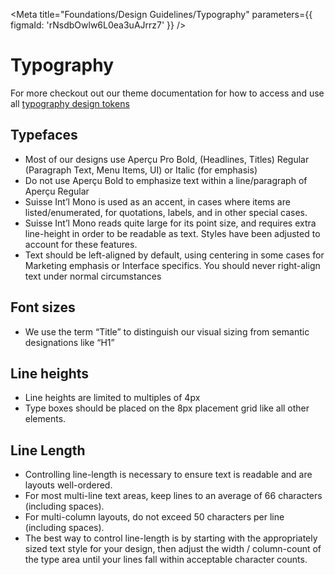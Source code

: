 
<Meta
  title="Foundations/Design Guidelines/Typography"
  parameters={{ figmaId: 'rNsdbOwlw6L0ea3uAJrrz7' }}
/>

# Typography

For more checkout out our theme documentation for how to access and use all [typography design tokens](?path=/docs/foundations-theme--page#typography)

## Typefaces

- Most of our designs use Aperçu Pro Bold, (Headlines, Titles) Regular (Paragraph Text, Menu Items, UI) or Italic (for emphasis)
- Do not use Aperçu Bold to emphasize text within a line/paragraph of Aperçu Regular
- Suisse Int’l Mono is used as an accent, in cases where items are listed/enumerated, for quotations, labels, and in other special cases.
- Suisse Int’l Mono reads quite large for its point size, and requires extra line-height in order to be readable as text. Styles have been adjusted to account for these features.
- Text should be left-aligned by default, using centering in some cases for Marketing emphasis or Interface specifics. You should never right-align text under normal circumstances

## Font sizes

- We use the term “Title” to distinguish our visual sizing from semantic designations like “H1”

## Line heights

- Line heights are limited to multiples of 4px
- Type boxes should be placed on the 8px placement grid like all other elements.

## Line Length

- Controlling line-length is necessary to ensure text is readable and are layouts well-ordered.
- For most multi-line text areas, keep lines to an average of 66 characters (including spaces).
- For multi-column layouts, do not exceed 50 characters per line (including spaces).
- The best way to control line-length is by starting with the appropriately sized text style for your design, then adjust the width / column-count of the type area until your lines fall within acceptable character counts.
